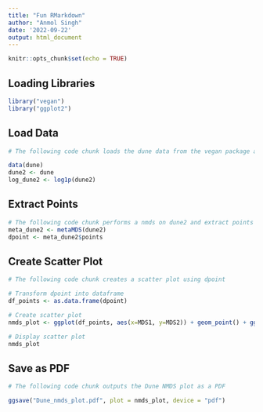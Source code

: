 ```yaml
---
title: "Fun RMarkdown"
author: "Anmol Singh"
date: '2022-09-22'
output: html_document
---
```


```r
knitr::opts_chunk$set(echo = TRUE)
```
## Loading Libraries
```r
library("vegan")
library("ggplot2")
```

## Load Data
```r
# The following code chunk loads the dune data from the vegan package and preforms a log transformation using the log1p function

data(dune)
dune2 <- dune
log_dune2 <- log1p(dune2)

```

## Extract Points
```r
# The following code chunk performs a nmds on dune2 and extract points from nmds 
meta_dune2 <- metaMDS(dune2)
dpoint <- meta_dune2$points
```

## Create Scatter Plot
```r
# The following code chunk creates a scatter plot using dpoint

# Transform dpoint into dataframe 
df_points <- as.data.frame(dpoint)

# Create scatter plot 
nmds_plot <- ggplot(df_points, aes(x=MDS1, y=MDS2)) + geom_point() + ggtitle("Scatter Plot of nmds on Log Transformed Dune Data") + theme_bw()

# Display scatter plot
nmds_plot


```

## Save as PDF
```r
# The following code chunk outputs the Dune NMDS plot as a PDF

ggsave("Dune_nmds_plot.pdf", plot = nmds_plot, device = "pdf")

```

